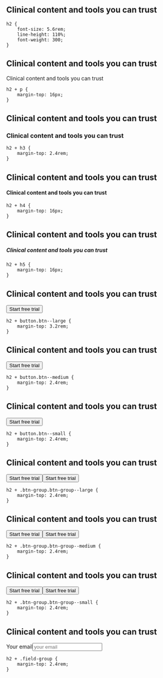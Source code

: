 
<Meta title="Design system/5. Typography/Heading2" />

## Clinical content and tools you can trust

    h2 {
        font-size: 5.6rem;
        line-height: 110%;
        font-weight: 300;
    }
    
## Clinical content and tools you can trust
Clinical content and tools you can trust

    h2 + p {
        margin-top: 16px;
    }

## Clinical content and tools you can trust
### Clinical content and tools you can trust

    h2 + h3 {
        margin-top: 2.4rem;
    }

## Clinical content and tools you can trust
#### Clinical content and tools you can trust

    h2 + h4 {
        margin-top: 16px;
    }

## Clinical content and tools you can trust
##### Clinical content and tools you can trust

    h2 + h5 {
        margin-top: 16px;
    }

## Clinical content and tools you can trust
<button className="btn btn--primary btn--green btn--large">Start free trial</button>

    h2 + button.btn--large {
        margin-top: 3.2rem;
    }

## Clinical content and tools you can trust
<button className="btn btn--primary btn--green btn--medium">Start free trial</button>

    h2 + button.btn--medium {
        margin-top: 2.4rem;
    }

## Clinical content and tools you can trust
<button className="btn btn--primary btn--green btn--small">Start free trial</button>

    h2 + button.btn--small {
        margin-top: 2.4rem;
    }

## Clinical content and tools you can trust
<div className="btn-group btn-group--large"><button className="btn btn--primary btn--green btn--large">Start free trial</button><button className="btn btn--primary btn--blue btn--large">Start free trial</button></div>

    h2 + .btn-group.btn-group--large {
        margin-top: 2.4rem;
    }

## Clinical content and tools you can trust
<div className="btn-group btn-group--medium"><button className="btn btn--primary btn--green btn--medium">Start free trial</button><button className="btn btn--primary btn--blue btn--medium">Start free trial</button></div>

    h2 + .btn-group.btn-group--medium {
        margin-top: 2.4rem;
    }

## Clinical content and tools you can trust
<div className="btn-group btn-group--small"><button className="btn btn--primary btn--green btn--small">Start free trial</button><button className="btn btn--primary btn--blue btn--small">Start free trial</button></div>

    h2 + .btn-group.btn-group--small {
        margin-top: 2.4rem;
    }

## Clinical content and tools you can trust
<div className="field-group label"><label>Your email</label><input class="input" placeholder="your email"/></div>

    h2 + .field-group {
        margin-top: 2.4rem;
    }

